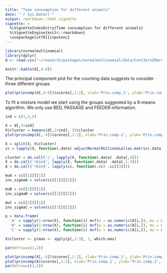 ```yaml
---
title: "Time consumption for different animals"
date: "`r Sys.Date()`"
output: rmarkdown::html_vignette
vignette: >
  %\VignetteIndexEntry{Time consumption for different animals}
  %\VignetteEngine{knitr::rmarkdown}
  \usepackage[utf8]{inputenc}
---
```


```r
library(normalmultinomial)
library(dplyr)
d <- read.csv("~/research/packages/normalmultinomial/data/ContZero2Marc.csv", stringsAsFactors=FALSE)
```


```r
knitr::kable(d[,4:9])
```

The principal component plot for the counting data suggests to consider three different groups

```r
plot(princomp(d[,4:9])$scores[,1:2], xlab='Prin.comp.1', ylab='Prin.comp.2')
```

To fit a mixture model we start using the groups suggested by a K-means algorithm. We only use BED, PASSAGE and FEEDER information.


```r
ind = c(1,3,5)

X = d[,3+ind]
X$cluster = kmeans(d[,3+ind], 3)$cluster
plot(princomp(X[,-4])$scores[,1:2], xlab='Prin.comp.1', ylab='Prin.comp.2', col=X[,4])
```


```r
X = split(X, X$cluster)
cc = lapply(X, function(.data) adjustNormalMultinomial(as.matrix(.data[,-4]))[1:3])

cluster = do.call('c', lapply(X, function(.data) .data[,4]))
X = do.call('rbind', lapply(X, function(.data) .data[,1:3]))
A = do.call('rbind', lapply(cc, function(.cc) .cc[[3]]))

muA = cc[[1]][[1]]
inv_sigmaA = solve(cc[[1]][[2]])

muB = cc[[2]][[1]]
inv_sigmaB = solve(cc[[2]][[2]])

muC = cc[[3]][[1]]
inv_sigmaC = solve(cc[[3]][[2]])

p = data.frame(
  'A' = sapply(1:nrow(X), function(i) mvf(a = as.numeric(A[i,]), mu = muA, inv_sigma = inv_sigmaA, x = as.numeric(X[i,]))),
  'B' = sapply(1:nrow(X), function(i) mvf(a = as.numeric(A[i,]), mu = muB, inv_sigma = inv_sigmaB, x = as.numeric(X[i,]))),
  'C' = sapply(1:nrow(X), function(i) mvf(a = as.numeric(A[i,]), mu = muC, inv_sigma = inv_sigmaC, x = as.numeric(X[i,]))))

X$cluster <- p$max <- apply(p[,1:3], 1, which.max)

par(mfrow=c(1,2))

plot(princomp(X[,-4])$scores[,1:2], xlab='Prin.comp.1', ylab='Prin.comp.2', col=X[,4])
plot(princomp(A)$scores[,1:2], xlab='Prin.comp.1', ylab='Prin.comp.2', col=X$cluster)
par(mfrow=c(1,1))
```


